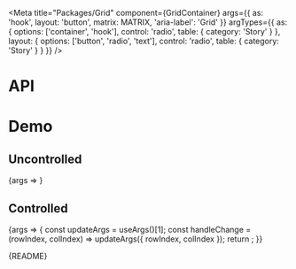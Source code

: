 
<Meta
  title="Packages/Grid"
  component={GridContainer}
  args={{ as: 'hook', layout: 'button', matrix: MATRIX, 'aria-label': 'Grid' }}
  argTypes={{
    as: { options: ['container', 'hook'], control: 'radio', table: { category: 'Story' } },
    layout: { options: ['button', 'radio', 'text'], control: 'radio', table: { category: 'Story' } }
  }}
/>

# API

<ArgsTable />

# Demo

## Uncontrolled

<Canvas>
  <Story
    name="Uncontrolled"
    argTypes={{
      colIndex: { control: false },
      rowIndex: { control: false }
    }}
  >
    {args => <GridStory {...args} />}
  </Story>
</Canvas>

## Controlled

<Canvas>
  <Story
    name="Controlled"
    argTypes={{
      defaultColIndex: { control: false },
      defaultRowIndex: { control: false }
    }}
  >
    {args => {
      const updateArgs = useArgs()[1];
      const handleChange = (rowIndex, colIndex) => updateArgs({ rowIndex, colIndex });
      return <GridStory {...args} onChange={handleChange} />;
    }}
  </Story>
</Canvas>

<Markdown>{README}</Markdown>
